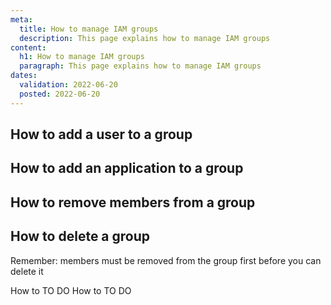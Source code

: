 ```yaml
---
meta:
  title: How to manage IAM groups
  description: This page explains how to manage IAM groups
content:
  h1: How to manage IAM groups
  paragraph: This page explains how to manage IAM groups
dates:
  validation: 2022-06-20
  posted: 2022-06-20
---
```


## How to add a user to a group

## How to add an application to a group

## How to remove members from a group

## How to delete a group

Remember: members must be removed from the group first before you can delete it

<Navigation title="See Also">
  <PreviousButton to="/identity-and-access-management/iam/how-to/to-do/">How to TO DO</PreviousButton>
  <NextButton to="/identity-and-access-management/iam/how-to/to-do/">How to TO DO</NextButton>
</Navigation>

